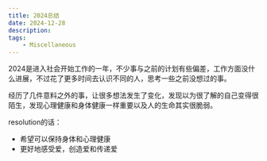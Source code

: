 ```yaml
---
title: 2024总结
date: 2024-12-28
description: 
tags:
    - Miscellaneous
---
```


2024是进入社会开始工作的一年，不少事与之前的计划有些偏差，工作方面没什么进展，不过花了更多时间去认识不同的人，思考一些之前没想过的事。<br>

经历了几件意料之外的事，让很多想法发生了变化，发现以为很了解的自己变得很陌生，发现心理健康和身体健康一样重要以及人的生命其实很脆弱。<br>

resolution的话：
- 希望可以保持身体和心理健康
- 更好地感受爱，创造爱和传递爱